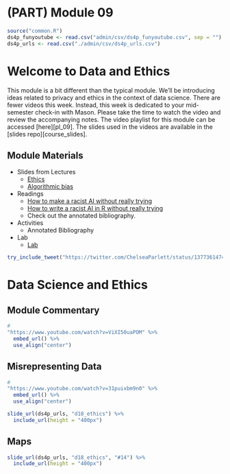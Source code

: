 # (PART) Module 09 {-}

```r
source("common.R")
ds4p_funyoutube <- read.csv("admin/csv/ds4p_funyoutube.csv", sep = "")
ds4p_urls <- read.csv("./admin/csv/ds4p_urls.csv")
```

# Welcome to Data and Ethics

This module is a bit different than the typical module. We'll be introducing ideas related to privacy and ethics in the context of data science. There are fewer videos this week. Instead, this week is dedicated to your mid-semester check-in with Mason. Please take the time to watch the video and review the accompanying notes. The video playlist for this module can be accessed [here][pl_09]. The slides used in the videos are available in the [slides repo][course_slides].

## Module Materials

* Slides from Lectures
  * [Ethics](https://datascience4psych.github.io/slides/d18_ethics/d18_ethics.html)
  * [Algorithmic bias](https://datascience4psych.github.io/slides/d19_bias/d19_bias.html)
* Readings
 	* [How to make a racist AI without really trying](https://blog.conceptnet.io/posts/2017/how-to-make-a-racist-ai-without-really-trying/)
 	* [How to write a racist AI in R without really trying](https://notstatschat.rbind.io/2018/09/27/how-to-write-a-racist-ai-in-r-without-really-trying/)
 	* Check out the annotated bibliography.
* Activities
  * Annotated Bibliography
* Lab
  * [Lab](#lab09)

```r
try_include_tweet("https://twitter.com/ChelseaParlett/status/1377361474952200194")
```

# Data Science and Ethics

## Module Commentary

```r
#
"https://www.youtube.com/watch?v=ViXI50uaPOM" %>%
  embed_url() %>%
  use_align("center")
```

## Misrepresenting Data

```r
#
"https://www.youtube.com/watch?v=31puixbm9n0" %>%
  embed_url() %>%
  use_align("center")
```

```r
slide_url(ds4p_urls, "d18_ethics") %>%
  include_url(height = "400px")
```
<!--
### Graph Detective 

Source: Lucy D'Agostino McGowan. [Graph detective](https://livefreeordichotomize.com/2020/05/17/graph-detective/). Live Free or Dichotomize. 17 May 2020.
<center>
<iframe width="900" height="1000" src="https://livefreeordichotomize.com/2020/05/17/graph-detective/" frameborder="0"></iframe></center>

-->
## Maps

```r
slide_url(ds4p_urls, "d18_ethics", "#14") %>%
  include_url(height = "400px")
```

